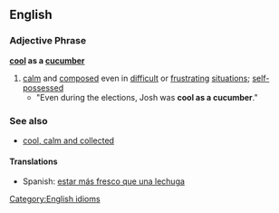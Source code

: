 ==English==
===Adjective Phrase===
'''[[cool]] as a [[cucumber]]'''
#[[calm]] and [[composed]] even in [[difficult]] or [[frustrating]] [[situation]]s; [[self-possessed]]
#*"Even during the elections, Josh was '''cool as a cucumber'''."
===See also===
*[[cool, calm and collected]]

====Translations====
*Spanish: [[estar más fresco que una lechuga]]

[[Category:English idioms]]